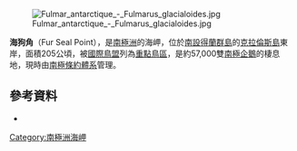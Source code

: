 {{coord|61|12|S|54|00|W|source:GNIS|display=title}}

[[Image:Fulmar_antarctique_-_Fulmarus_glacialoides.jpg|thumb]]

'''海狗角'''（Fur Seal Point），是[[南極洲|南極洲]]的海岬，位於[[南設得蘭群島|南設得蘭群島]]的[[克拉倫斯島_(南極洲)|克拉倫斯島]]東岸，面積205公頃，被[[國際鳥盟|國際鳥盟]]列為[[重點鳥區|重點鳥區]]，是約57,000雙[[南極企鵝|南極企鵝]]的棲息地，現時由[[南極條約體系|南極條約體系]]管理。

==參考資料==
*{{cite web |url= http://www.birdlife.org |title= Fur Seal Point, Clarence Island |accessdate= 2012-12-22 |work= BirdLife data zone: Important Bird Areas |first=  |last=  |publisher= BirdLife International |date= 2012 |archive-date= 2007-07-10 |archive-url= https://www.webcitation.org/5QE8rvIqH?url=http://www.birdlife.org/ |dead-url= no }}

{{Antarctica-geo-stub}}
[[Category:南極洲海岬|Category:南極洲海岬]]
